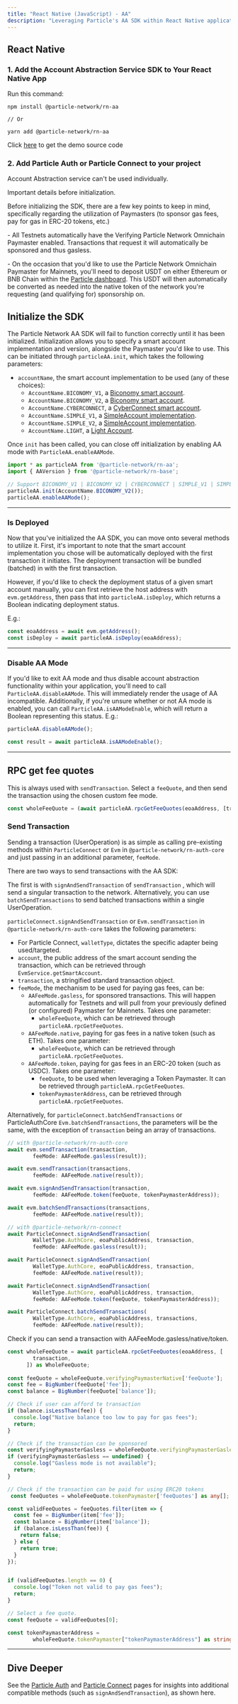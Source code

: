 ```yaml
---
title: "React Native (JavaScript) - AA"
description: "Leveraging Particle's AA SDK within React Native applications."
---
```


## React Native

### 1. Add the Account Abstraction Service SDK to Your React Native App

Run this command:

```shell Terminal
npm install @particle-network/rn-aa

// Or

yarn add @particle-network/rn-aa
```

Click [here](https://github.com/Particle-Network/particle-react-native/tree/master/particle-aa) to get the demo source code

### 2. Add Particle Auth or Particle Connect to your project

Account Abstraction service can't be used individually.

<Note>
Important details before initialization.
<p></p>
<p>Before initializing the SDK, there are a few key points to keep in mind, specifically regarding the utilization of Paymasters (to sponsor gas fees, pay for gas in ERC-20 tokens, etc.)</p>
<p></p>
<p>- All Testnets automatically have the Verifying Particle Network Omnichain Paymaster enabled. Transactions that request it will automatically be sponsored and thus gasless.</p>
<p>- On the occasion that you'd like to use the Particle Network Omnichain Paymaster for Mainnets, you'll need to deposit USDT on either Ethereum or BNB Chain within the <a href="https://dashboard.particle.network">Particle dashboard</a>. This USDT will then automatically be converted as needed into the native token of the network you're requesting (and qualifying for) sponsorship on.</p>
</Note>

## Initialize the SDK

The Particle Network AA SDK will fail to function correctly until it has been initialized. Initialization allows you to specify a smart account implementation and version, alongside the Paymaster you'd like to use. This can be initiated through `particleAA.init`, which takes the following parameters:

- `accountName`, the smart account implementation to be used (any of these choices):
  - `AccountName.BICONOMY_V1`, a [Biconomy smart account](https://www.biconomy.io/smart-accounts).
  - `AccountName.BICONOMY_V2`, a [Biconomy smart account](https://www.biconomy.io/smart-accounts).
  - `AccountName.CYBERCONNECT`, a [CyberConnect smart account](https://wallet.cyber.co/).
  - `AccountName.SIMPLE_V1`, a [SimpleAccount implementation](https://github.com/eth-infinitism/account-abstraction/blob/develop/contracts/samples/SimpleAccount.sol).
  - `AccountName.SIMPLE_V2`, a [SimpleAccount implementation](https://github.com/eth-infinitism/account-abstraction/blob/develop/contracts/samples/SimpleAccount.sol).
  - `AccountName.LIGHT`, a [Light Account](https://accountkit.alchemy.com/packages/aa-accounts/light-account/).

Once `init` has been called, you can close off initialization by enabling AA mode with `ParticleAA.enableAAMode`.

```typeScript
import * as particleAA from '@particle-network/rn-aa';
import { AAVersion } from '@particle-network/rn-base';

// Support BICONOMY_V1 | BICONOMY_V2 | CYBERCONNECT | SIMPLE_V1 | SIMPLE_V2 | LIGHT
particleAA.init(AccountName.BICONOMY_V2());
particleAA.enableAAMode();
```

---

### Is Deployed

Now that you've initialized the AA SDK, you can move onto several methods to utilize it. First, it's important to note that the smart account implementation you chose will be automatically deployed with the first transaction it initiates. The deployment transaction will be bundled (batched) in with the first transaction. 

However, if you'd like to check the deployment status of a given smart account manually, you can first retrieve the host address with `evm.getAddress`, then pass that into `particleAA.isDeploy`, which returns a Boolean indicating deployment status.

E.g.:

```typeScript
const eoaAddress = await evm.getAddress();
const isDeploy = await particleAA.isDeploy(eoaAddress);
```

---

### Disable AA Mode

If you'd like to exit AA mode and thus disable account abstraction functionality within your application, you'll need to call `ParticleAA.disableAAMode`. This will immediately render the usage of AA incompatible. Additionally, if you're unsure whether or not AA mode is enabled, you can call `ParticleAA.isAAModeEnable`, which will return a Boolean representing this status. E.g.:

```typeScript
particleAA.disableAAMode();

const result = await particleAA.isAAModeEnable();
```

---

## RPC get fee quotes

This is always used with `sendTransaction`. Select a `feeQuote`, and then send the transaction using the chosen custom fee mode.

```typeScript
const wholeFeeQuote = (await particleAA.rpcGetFeeQuotes(eoaAddress, [transaction])) as WholeFeeQuote;
```

### Send Transaction

Sending a transaction (UserOperation) is as simple as calling pre-existing methods within `ParticleConnect` or `Evm` in `@particle-network/rn-auth-core` and just passing in an additional parameter, `feeMode`. 

There are two ways to send transactions with the AA SDK: 

The first is with `signAndSendTransaction` of `sendTransaction` , which will send a singular transaction to the network. Alternatively, you can use `batchSendTransactions` to send batched transactions within a single UserOperation.

`particleConnect.signAndSendTransaction` or `Evm.sendTransaction` in `@particle-network/rn-auth-core` takes the following parameters:

- For Particle Connect, `walletType`, dictates the specific adapter being used/targeted.
- `account`, the public address of the smart account sending the transaction, which can be retrieved through `EvmService.getSmartAccount`.
- `transaction`, a stringified standard transaction object.
- `feeMode`, the mechanism to be used for paying gas fees, can be:
  - `AAFeeMode.gasless`, for sponsored transactions. This will happen automatically for Testnets and will pull from your previously defined (or configured) Paymaster for Mainnets. Takes one parameter:
    - `wholeFeeQuote`, which can be retrieved through `particleAA.rpcGetFeeQuotes`.
  - `AAFeeMode.native`, paying for gas fees in a native token (such as ETH). Takes one parameter:
    - `wholeFeeQuote`, which can be retrieved through `particleAA.rpcGetFeeQuotes`.
  - `AAFeeMode.token`, paying for gas fees in an ERC-20 token (such as USDC). Takes one parameter:
    - `feeQuote`, to be used when leveraging a Token Paymaster. It can be retrieved through `particleAA.rpcGetFeeQuotes`.
    - `tokenPaymasterAddress`, can be  retrieved through `particleAA.rpcGetFeeQuotes`.

Alternatively, for `particleConnect.batchSendTransactions` or ParticleAuthCore `Evm.batchSendTransactions`, the parameters will be the same, with the exception of `transaction` being an array of transactions.

```typeScript
// with @particle-network/rn-auth-core
await evm.sendTransaction(transaction,
        feeMode: AAFeeMode.gasless(result));

await evm.sendTransaction(transactions,
        feeMode: AAFeeMode.native(result));

await evm.signAndSendTransaction(transaction,
        feeMode: AAFeeMode.token(feeQuote, tokenPaymasterAddress));

await evm.batchSendTransactions(transactions,
        feeMode: AAFeeMode.native(result));

// with @particle-network/rn-connect
await ParticleConnect.signAndSendTransaction(
        WalletType.AuthCore, eoaPublicAddress, transaction,
        feeMode: AAFeeMode.gasless(result));

await ParticleConnect.signAndSendTransaction(
        WalletType.AuthCore, eoaPublicAddress, transaction,
        feeMode: AAFeeMode.native(result));

await ParticleConnect.signAndSendTransaction(
        WalletType.AuthCore, eoaPublicAddress, transaction,
        feeMode: AAFeeMode.token(feeQuote, tokenPaymasterAddress));

await ParticleConnect.batchSendTransactions(
        WalletType.AuthCore, eoaPublicAddress, transactions,
        feeMode: AAFeeMode.native(result));
```

Check if you can send a transaction with AAFeeMode.gasless/native/token.

```typeScript
const wholeFeeQuote = await particleAA.rpcGetFeeQuotes(eoaAddress, [
        transaction,
      ]) as WholeFeeQuote;
      
const feeQuote = wholeFeeQuote.verifyingPaymasterNative['feeQuote'];
const fee = BigNumber(feeQuote['fee']);
const balance = BigNumber(feeQuote['balance']);

// Check if user can afford te transaction
if (balance.isLessThan(fee)) {
  console.log("Native balance too low to pay for gas fees");
  return;
}

// Check if the transaction can be sponsored
const verifyingPaymasterGasless = wholeFeeQuote.verifyingPaymasterGasless;
if (verifyingPaymasterGasless == undefined) {
  console.log("Gasless mode is not available");
  return;
}

// Check if the transaction can be paid for using ERC20 tokens
 const feeQuotes = wholeFeeQuote.tokenPaymaster['feeQuotes'] as any[];

const validFeeQuotes = feeQuotes.filter(item => {
  const fee = BigNumber(item['fee']);
  const balance = BigNumber(item['balance']);
  if (balance.isLessThan(fee)) {
    return false;
  } else {
    return true;
  }
});


if (validFeeQuotes.length == 0) {
  console.log("Token not valid to pay gas fees");
  return;
}

// Select a fee quote.
const feeQuote = validFeeQuotes[0];

const tokenPaymasterAddress =
        wholeFeeQuote.tokenPaymaster["tokenPaymasterAddress"] as string;

```

***

## Dive Deeper

See the [Particle Auth](/api-reference/auth/mobile-sdks/react) and [Particle Connect](/api-reference/connect/mobile/react) pages for insights into additional compatible methods (such as `signAndSendTransaction`), as shown here.
